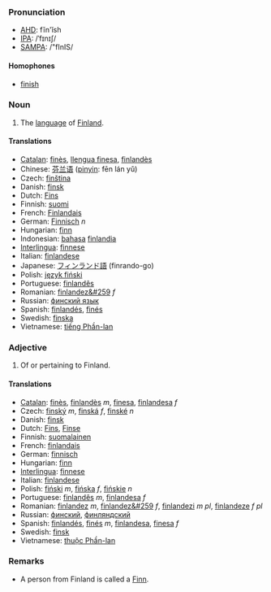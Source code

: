 ===Pronunciation===
*[[w:AHD|AHD]]: fĭn'ĭsh
*[[w:IPA|IPA]]: /ˈfɪnɪʃ/
*[[w:SAMPA|SAMPA]]: /"fInIS/
====Homophones====
*[[finish]]

===Noun===
# The [[language]] of [[Finland]].

====Translations====
*[[Catalan]]: [[finès]], [[llengua finesa]], [[finlandès]]
*Chinese: [[芬兰语]] ([[pinyin]]: fēn lán yǔ)
*Czech: [[finština]]
*Danish: [[finsk]]
*Dutch: [[Fins]]
*Finnish: [[suomi]]
*French: [[Finlandais]]
*German: [[Finnisch]] ''n''
*Hungarian: [[finn]]
*Indonesian: [[bahasa]] [[finlandia]]
*[[Interlingua]]: [[finnese]]
*Italian: [[finlandese]]
*Japanese: [[フィンランド]][[語]] (finrando-go)
*Polish: [[język fiński]]
*Portuguese: [[finlandês]]
*Romanian: [[finlandez&#259]] ''f''
*Russian: [[финский язык]]
*Spanish: [[finlandés]], [[finés]]
*Swedish: [[finska]]
*Vietnamese: [[tiếng Phần-lan]]

===Adjective===
# Of or pertaining to Finland.

====Translations====
*[[Catalan]]: [[finès]], [[finlandès]] ''m'', [[finesa]], [[finlandesa]] ''f''
*Czech: [[finský]] ''m'', [[finská]] ''f'', [[finské]] ''n''
*Danish: [[finsk]]
*Dutch: [[Fins]], [[Finse]]
*Finnish: [[suomalainen]]
*French: [[finlandais]]
*German: [[finnisch]]
*Hungarian: [[finn]]
*[[Interlingua]]: [[finnese]]
*Italian: [[finlandese]]
*Polish: [[fiński]] ''m'', [[fińska]] ''f'', [[fińskie]] ''n''
*Portuguese: [[finlandês]] ''m'', [[finlandesa]] ''f''
*Romanian: [[finlandez]] ''m'', [[finlandez&#259]] ''f'', [[finlandezi]] ''m pl'', [[finlandeze]] ''f pl''
*Russian: [[финский]], [[финляндский]]
*Spanish: [[finlandés]], [[finés]] ''m'', [[finlandesa]], [[finesa]] ''f''
*Swedish: [[finsk]]
*Vietnamese: [[thuộc Phần-lan]]

=== Remarks ===
* A person from Finland is called a [[Finn]].